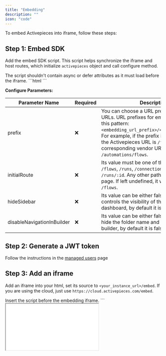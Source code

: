 ```yaml
---
title: "Embedding"
description: ""
icon: "code"
---
```


To embed Activepieces into iframe, follow these steps:

## Step 1: Embed SDK

Add the embed SDK script. This script helps synchronize the iframe and host routes, which initialize `activepieces` object and call configure method.


<Tip>
The script shouldn't contain async or defer attributes as it must load before the iframe.
</Tip>
```html
<script src="https://cdn.activepieces.com/sdk/embed-sdk.js">
</script>
<script>
activepieces.configure({
    prefix:"/",
    initialRoute: "/flows",
    hideSidebar:true
})
</script>
```

**Configure Parameters:**

| Parameter Name | Required | Description |
| --- | --- | --- |
| prefix | ❌ | You can choose a URL prefix for generating URLs. URL prefixes for embedding follow this pattern: `<embedding_url_prefix>/<Activepieces_url>`. For example, if the prefix is `/automation` and the Activepieces URL is `/flows`, the corresponding vendor URL will be `/automations/flows`.
| initialRoute | ❌ | Its value must be one of the following: `/flows`, `/runs`, `/connections`, `/flows/:id`, `/runs/:id`. Any other path will result in a 404 page. If left undefined, it will redirect to `/flows`.
| hideSidebar | ❌ | Its value can be either false or true, and it controls the visibility of the sidebar in the dashboard, by default it is false.
| disableNavigationInBuilder | ❌ | Its value can be either false or true, and it hide the folder name and back button in the builder, by default it is false.


## Step 2: Generate a JWT token
Follow the instructions in the [managed users](https://www.activepieces.com/docs/platform/managed-users) page

## Step 3: Add an iframe

Add an iframe into your html, set its source to `<your_instance_url>/embed`. If you are using the cloud, just use `https://cloud.activepieces.com/embed`.

<Tip>
Insert the script before the embedding iframe.
</Tip>
```
<iframe src="<your_instance_url>/embed?jwtToken=YOUR_GENERATED_TOKEN" >
```

**Query Parameters:**
| Parameter Name | Required | Description |
| --- | --- | --- |
| jwtToken | ✅ | To create the JWT token, refer to [this guide](/platform/managed-users).

